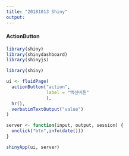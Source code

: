 ```yaml
---
title: "20181013 Shiny"
output: 
---
```


#### ActionButton

```r
library(shiny)
library(shinydashboard)
library(shinyjs)

library(shiny)

ui <- fluidPage(
  actionButton("action",
               label = "액션버튼"
               ),
  hr(),
  verbatimTextOutput("value")
)

server <- function(input, output, session) {
  onclick("btn",info(date()))
}

shinyApp(ui, server)

```